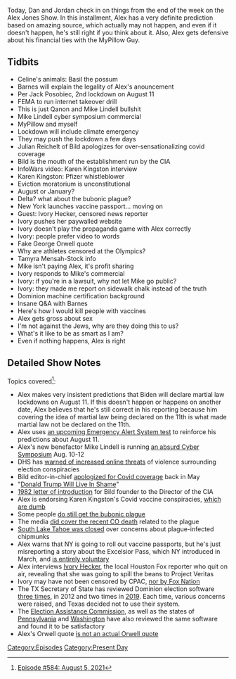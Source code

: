 {{Episode
    | title           = August 5, 2021
    | caption         = [https://knowledgefight.libsyn.com/584-august-5-2021 Listen to this episode on Libsyn]
    | episodeNumber   = 584
    | length          = 01:24:14
    | airDate         = August 9, 2021
    | coverageDate    = August 5, 2021
    | episodeType     = [[:Category:Present Day|Present Day]]
    | appearance      = [[Robert Barnes]], [[Jack Posobiec]], [[Mike Lindell]], [[Julian Reichelt]], [[Karen Kingston]], [[Ivory Hecker]]
    | oocDrop         = The human implementation of Christianity has been deeply flawed *Moonlight Sonata*; I'm heterosexual and I like my wife but...
    | previousEpisode = [[583: August 1, 2021]]
    | nextEpisode     = [[585: August 8, 2021]]
}}

{{Stub}}

Today, Dan and Jordan check in on things from the end of the week on the Alex Jones Show.  In this installment, Alex has a very definite prediction based on amazing source, which actually may not happen, and even if it doesn't happen, he's still right if you think about it.  Also, Alex gets defensive about his financial ties with the MyPillow Guy.

==Tidbits==

*Celine's animals: Basil the possum
*Barnes will explain the legality of Alex's anouncement
*Per Jack Posobiec, 2nd lockdown on August 11
*FEMA to run internet takeover drill
*This is just Qanon and Mike Lindell bullshit
*Mike Lindell cyber symposium commercial
*MyPillow and myself
*Lockdown will include climate emergency
*They may push the lockdown a few days
*Julian Reichelt of Bild apologizes for over-sensationalizing covid coverage
*Bild is the mouth of the establishment run by the CIA
*InfoWars video: Karen Kingston interview
*Karen Kingston: Pfizer whistleblower
*Eviction moratorium is unconstitutional
*August or January?
*Delta? what about the bubonic plague?
*New York launches vaccine passport... moving on
*Guest: Ivory Hecker, censored news reporter
*Ivory pushes her paywalled website
*Ivory doesn't play the propaganda game with Alex correctly
*Ivory: people prefer video to words
*Fake George Orwell quote
*Why are athletes censored at the Olympics?
*Tamyra Mensah-Stock info
*Mike isn't paying Alex, it's profit sharing
*Ivory responds to Mike's commercial
*Ivory: if you're in a lawsuit, why not let Mike go public?
*Ivory: they made me report on sidewalk chalk instead of the truth
*Dominion machine certification background
*Insane Q&A with Barnes
*Here's how I would kill people with vaccines
*Alex gets gross about sex
*I'm not against the Jews, why are they doing this to us?
*What's it like to be as smart as I am?
*Even if nothing happens, Alex is right

==Detailed Show Notes==

Topics covered<ref>[https://knowledgefight.com/research/2021/8/8/episode-584-august-5-2021 Episode #584: August 5, 2021]</ref>:

*Alex makes very insistent predictions that Biden will declare martial law lockdowns on August 11. If this doesn't happen or happens on another date, Alex believes that he's still correct in his reporting because him covering the idea of martial law being declared on the 11th is what made martial law not be declared on the 11th.
*Alex uses [https://www.fema.gov/press-release/20210611/fema-and-fcc-plan-nationwide-emergency-alert-test-aug-11-test-messages-will an upcoming Emergency Alert System test] to reinforce his predictions about August 11.
*Alex's new benefactor Mike Lindell is running [https://www.dakotanewsnow.com/2021/07/23/mike-lindell-says-his-sioux-falls-cyber-symposium-will-prove-election-fraud-experts-have-doubts/ an absurd Cyber Symposium] Aug. 10-12
*DHS has [https://www.cnn.com/2021/08/06/politics/homeland-security-warning-political-conspiracy-threat-violence/index.html warned of increased online threats] of violence surrounding election conspiracies
*Bild editor-in-chief [https://de.rt.com/inland/121789-bild-chef-entschuldigt-sich-fur/ apologized for Covid coverage] back in May
*"[https://www.bild.de/politik/kolumnen/kolumne/kommentar-von-bild-chef-julian-reichelt-donald-trump-wird-in-schande-leben-74784700.bild.html Donald Trump Will Live In Shame]"
*[https://www.cia.gov/readingroom/docs/CIA-RDP83M00914R002800050073-1.pdf 1982 letter of introduction] for Bild founder to the Director of the CIA
*Alex is endorsing Karen Kingston's Covid vaccine conspiracies, [https://www.snopes.com/fact-check/graphene-oxide-mrna-vaccines/ which are dumb]
*Some people [https://www.cdc.gov/plague/maps/index.html do still get the bubonic plague]
*The media [https://www.cnn.com/2021/07/24/us/colorado-plague-10-year-old-death/index.html did cover the recent CO death] related to the plague
*[https://www.theguardian.com/environment/2021/aug/03/lake-tahoe-chipmunks-bubonic-plague South Lake Tahoe was closed] over concerns about plague-infected chipmunks
*Alex warns that NY is going to roll out vaccine passports, but he's just misreporting a story about the Excelsior Pass, which NY introduced in March, and [https://www.governor.ny.gov/news/governor-cuomo-announces-launch-excelsior-pass-help-fast-track-reopening-businesses-and is entirely voluntary]
*Alex interviews [https://www.thedailybeast.com/local-fox-reporter-ivory-hecker-suspended-for-live-on-air-project-veritas-stunt Ivory Hecker], the local Houston Fox reporter who quit on air, revealing that she was going to spill the beans to Project Veritas
*Ivory may have not been censored by CPAC, [https://www.thedailybeast.com/cpac-attendees-turn-on-conference-sponsorfox-news nor by Fox Nation]
*The TX Secretary of State has reviewed Dominion election software [https://www.sos.texas.gov/elections/laws/dominion.shtml three times], in 2012 and two times in [https://www.sos.texas.gov/elections/forms/sysexam/oct2019-watson.pdf 2019]. Each time, various concerns were raised, and Texas decided not to use their system.
*The [https://www.eac.gov/voting-equipment/democracy-suite-55-modification Election Assistance Commission], as well as the states of [https://www.votespa.com/About-Elections/Pages/Dominion-Democracy-Suite-55A.aspx Pennsylvania] and [https://www.sos.wa.gov/_assets/elections/research/democracy-suite-5.5-report.pdf Washington] have also reviewed the same software and found it to be satisfactory
*Alex's Orwell quote [https://quoteinvestigator.com/2013/02/24/truth-revolutionary/ is not an actual Orwell quote]

[[Category:Episodes]]
[[Category:Present Day]]